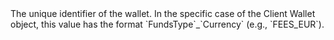 <ResponseField name="Id" type="string" >    
The unique identifier of the wallet.
In the specific case of the Client Wallet object, this value has the format `FundsType`_`Currency` (e.g., `FEES_EUR`).  
</ResponseField>